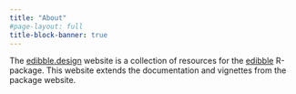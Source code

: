 ```yaml
---
title: "About"
#page-layout: full
title-block-banner: true
---
```


The [edibble.design](https://edibble.design/) website is a collection of resources for the [edibble](https://edibble.emitanaka.org/) R-package. This website extends the documentation and vignettes from the package website.
